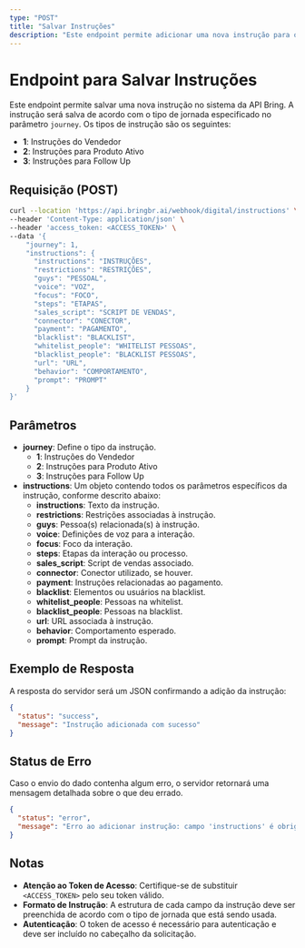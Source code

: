 ```yaml
---
type: "POST"
title: "Salvar Instruções"
description: "Este endpoint permite adicionar uma nova instrução para o tipo de entidade especificado. A instrução pode ser para o vendedor, produto ativo ou follow-up."
---
```


# Endpoint para Salvar Instruções

Este endpoint permite salvar uma nova instrução no sistema da API Bring. A instrução será salva de acordo com o tipo de jornada especificado no parâmetro `journey`. Os tipos de instrução são os seguintes:

- **1**: Instruções do Vendedor
- **2**: Instruções para Produto Ativo
- **3**: Instruções para Follow Up

## Requisição (POST)

```bash
curl --location 'https://api.bringbr.ai/webhook/digital/instructions' \
--header 'Content-Type: application/json' \
--header 'access_token: <ACCESS_TOKEN>' \
--data '{
    "journey": 1,
    "instructions": {
      "instructions": "INSTRUÇÕES",
      "restrictions": "RESTRIÇÕES",
      "guys": "PESSOAL",
      "voice": "VOZ",
      "focus": "FOCO",
      "steps": "ETAPAS",
      "sales_script": "SCRIPT DE VENDAS",
      "connector": "CONECTOR",
      "payment": "PAGAMENTO",
      "blacklist": "BLACKLIST",
      "whitelist_people": "WHITELIST PESSOAS",
      "blacklist_people": "BLACKLIST PESSOAS",
      "url": "URL",
      "behavior": "COMPORTAMENTO",
      "prompt": "PROMPT"
    }
}'
```

## Parâmetros

- **journey**: Define o tipo da instrução.
  - **1**: Instruções do Vendedor
  - **2**: Instruções para Produto Ativo
  - **3**: Instruções para Follow Up
- **instructions**: Um objeto contendo todos os parâmetros específicos da instrução, conforme descrito abaixo:
  - **instructions**: Texto da instrução.
  - **restrictions**: Restrições associadas à instrução.
  - **guys**: Pessoa(s) relacionada(s) à instrução.
  - **voice**: Definições de voz para a interação.
  - **focus**: Foco da interação.
  - **steps**: Etapas da interação ou processo.
  - **sales_script**: Script de vendas associado.
  - **connector**: Conector utilizado, se houver.
  - **payment**: Instruções relacionadas ao pagamento.
  - **blacklist**: Elementos ou usuários na blacklist.
  - **whitelist_people**: Pessoas na whitelist.
  - **blacklist_people**: Pessoas na blacklist.
  - **url**: URL associada à instrução.
  - **behavior**: Comportamento esperado.
  - **prompt**: Prompt da instrução.

## Exemplo de Resposta

A resposta do servidor será um JSON confirmando a adição da instrução:

```json
{
  "status": "success",
  "message": "Instrução adicionada com sucesso"
}
```

## Status de Erro

Caso o envio do dado contenha algum erro, o servidor retornará uma mensagem detalhada sobre o que deu errado.

```json
{
  "status": "error",
  "message": "Erro ao adicionar instrução: campo 'instructions' é obrigatório"
}
```

## Notas

- **Atenção ao Token de Acesso**: Certifique-se de substituir `<ACCESS_TOKEN>` pelo seu token válido.
- **Formato de Instrução**: A estrutura de cada campo da instrução deve ser preenchida de acordo com o tipo de jornada que está sendo usada.
- **Autenticação**: O token de acesso é necessário para autenticação e deve ser incluído no cabeçalho da solicitação.